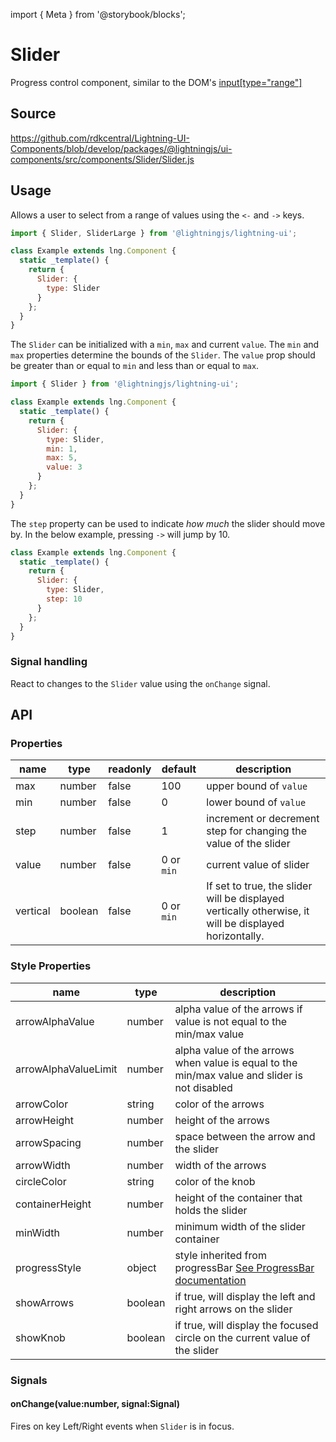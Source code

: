 ﻿import { Meta } from '@storybook/blocks';

<Meta of={SliderStories} />

# Slider

Progress control component, similar to the DOM's [input[type="range"]](https://developer.mozilla.org/en-US/docs/Web/HTML/Element/input/range)

## Source

https://github.com/rdkcentral/Lightning-UI-Components/blob/develop/packages/@lightningjs/ui-components/src/components/Slider/Slider.js

## Usage

Allows a user to select from a range of values using the `<-` and `->` keys.

```js
import { Slider, SliderLarge } from '@lightningjs/lightning-ui';

class Example extends lng.Component {
  static _template() {
    return {
      Slider: {
        type: Slider
      }
    };
  }
}
```

The `Slider` can be initialized with a `min`, `max` and current `value`. The `min` and `max` properties determine the bounds of the `Slider`. The `value` prop should be greater than or equal to `min` and less than or equal to `max`.

```js
import { Slider } from '@lightningjs/lightning-ui';

class Example extends lng.Component {
  static _template() {
    return {
      Slider: {
        type: Slider,
        min: 1,
        max: 5,
        value: 3
      }
    };
  }
}
```

The `step` property can be used to indicate _how much_ the slider should move by. In the below example, pressing `->` will jump by 10.

```js
class Example extends lng.Component {
  static _template() {
    return {
      Slider: {
        type: Slider,
        step: 10
      }
    };
  }
}
```

### Signal handling

React to changes to the `Slider` value using the `onChange` signal.

## API

### Properties

| name     | type    | readonly | default    | description                                                                                           |
| -------- | ------- | -------- | ---------- | ----------------------------------------------------------------------------------------------------- |
| max      | number  | false    | 100        | upper bound of `value`                                                                                |
| min      | number  | false    | 0          | lower bound of `value`                                                                                |
| step     | number  | false    | 1          | increment or decrement step for changing the value of the slider                                      |
| value    | number  | false    | 0 or `min` | current value of slider                                                                               |
| vertical | boolean | false    | 0 or `min` | If set to true, the slider will be displayed vertically otherwise, it will be displayed horizontally. |

### Style Properties

| name                 | type    | description                                                                                      |
| -------------------- | ------- | ------------------------------------------------------------------------------------------------ |
| arrowAlphaValue      | number  | alpha value of the arrows if value is not equal to the min/max value                             |
| arrowAlphaValueLimit | number  | alpha value of the arrows when value is equal to the min/max value and slider is not disabled    |
| arrowColor           | string  | color of the arrows                                                                              |
| arrowHeight          | number  | height of the arrows                                                                             |
| arrowSpacing         | number  | space between the arrow and the slider                                                           |
| arrowWidth           | number  | width of the arrows                                                                              |
| circleColor          | string  | color of the knob                                                                                |
| containerHeight      | number  | height of the container that holds the slider                                                    |
| minWidth             | number  | minimum width of the slider container                                                            |
| progressStyle        | object  | style inherited from progressBar [See ProgressBar documentation](../ProgressBar/ProgressBar.mdx) |
| showArrows           | boolean | if true, will display the left and right arrows on the slider                                    |
| showKnob             | boolean | if true, will display the focused circle on the current value of the slider                      |

### Signals

#### onChange(value:number, signal:Signal)

Fires on key Left/Right events when `Slider` is in focus.
